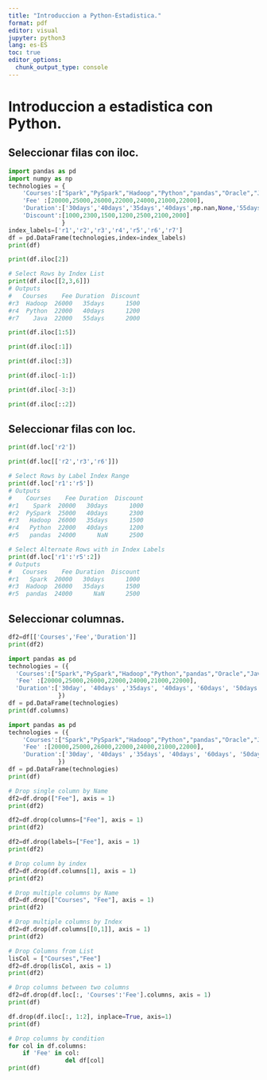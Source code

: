 ```yaml
---
title: "Introduccion a Python-Estadistica."
format: pdf
editor: visual
jupyter: python3
lang: es-ES
toc: true
editor_options: 
  chunk_output_type: console
---
```


\newpage

# Introduccion a estadistica con Python.  

## Seleccionar filas con iloc.

```python

import pandas as pd
import numpy as np
technologies = {
    'Courses':["Spark","PySpark","Hadoop","Python","pandas","Oracle","Java"],
    'Fee' :[20000,25000,26000,22000,24000,21000,22000],
    'Duration':['30days','40days','35days','40days',np.nan,None,'55days'],
    'Discount':[1000,2300,1500,1200,2500,2100,2000]
               }
index_labels=['r1','r2','r3','r4','r5','r6','r7']
df = pd.DataFrame(technologies,index=index_labels)
print(df)

```

```python
print(df.iloc[2])
```

```python

# Select Rows by Index List
print(df.iloc[[2,3,6]])
# Outputs
#   Courses    Fee Duration  Discount
#r3  Hadoop  26000   35days      1500
#r4  Python  22000   40days      1200
#r7    Java  22000   55days      2000

```

```python
print(df.iloc[1:5])
```

```python
print(df.iloc[:1])
```

```python
print(df.iloc[:3])
```

```python
print(df.iloc[-1:])
```

```python
print(df.iloc[-3:])
```

```python
print(df.iloc[::2])
```

## Seleccionar filas con loc.

```python
print(df.loc['r2'])
```

```python
print(df.loc[['r2','r3','r6']])
```

```python

# Select Rows by Label Index Range
print(df.loc['r1':'r5'])
# Outputs
#    Courses    Fee Duration  Discount
#r1    Spark  20000   30days      1000
#r2  PySpark  25000   40days      2300
#r3   Hadoop  26000   35days      1500
#r4   Python  22000   40days      1200
#r5   pandas  24000      NaN      2500

# Select Alternate Rows with in Index Labels
print(df.loc['r1':'r5':2])
# Outputs
#   Courses    Fee Duration  Discount
#r1   Spark  20000   30days      1000
#r3  Hadoop  26000   35days      1500
#r5  pandas  24000      NaN      2500

```

## Seleccionar columnas.  

```python
df2=df[['Courses','Fee','Duration']]
print(df2)
```

```python

import pandas as pd
technologies = ({
  'Courses':["Spark","PySpark","Hadoop","Python","pandas","Oracle","Java"],
  'Fee' :[20000,25000,26000,22000,24000,21000,22000],
  'Duration':['30day', '40days' ,'35days', '40days', '60days', '50days', '55days']
              })
df = pd.DataFrame(technologies)
print(df.columns)

```

```python

import pandas as pd
technologies = ({
    'Courses':["Spark","PySpark","Hadoop","Python","pandas","Oracle","Java"],
    'Fee' :[20000,25000,26000,22000,24000,21000,22000],
    'Duration':['30day', '40days' ,'35days', '40days', '60days', '50days', '55days']
              })
df = pd.DataFrame(technologies)
print(df)

# Drop single column by Name
df2=df.drop(["Fee"], axis = 1)
print(df2)

df2=df.drop(columns=["Fee"], axis = 1)
print(df2)

df2=df.drop(labels=["Fee"], axis = 1)
print(df2)

# Drop column by index
df2=df.drop(df.columns[1], axis = 1)
print(df2)

# Drop multiple columns by Name
df2=df.drop(["Courses", "Fee"], axis = 1)
print(df2)

# Drop multiple columns by Index
df2=df.drop(df.columns[[0,1]], axis = 1)
print(df2)

# Drop Columns from List
lisCol = ["Courses","Fee"]
df2=df.drop(lisCol, axis = 1)
print(df2)

# Drop columns between two columns
df2=df.drop(df.loc[:, 'Courses':'Fee'].columns, axis = 1)
print(df)

df.drop(df.iloc[:, 1:2], inplace=True, axis=1)
print(df)

# Drop columns by condition
for col in df.columns:
    if 'Fee' in col:
                del df[col]
print(df)

```
